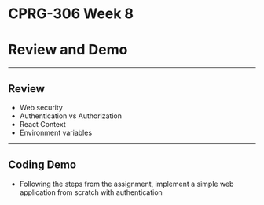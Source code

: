 # CPRG-306 Week 8

# Review and Demo

---

## Review

- Web security
- Authentication vs Authorization
- React Context
- Environment variables

---

## Coding Demo

- Following the steps from the assignment, implement a simple web application from scratch with authentication
